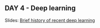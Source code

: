 ## DAY 4 - Deep learning {.unnumbered}

Slides: [Brief history of recent deep learning](https://github.com/ptresson/dl_history_presentation/blob/main/main.pdf)
